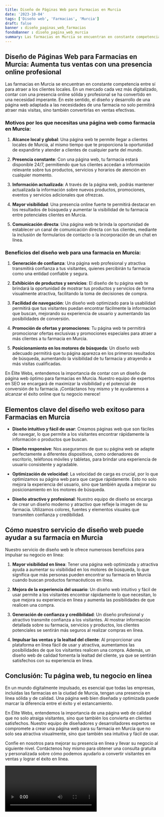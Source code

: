 ```yaml
---
title: Diseño de Páginas Web para Farmacias en Murcia
date: '2023-10-04'
tags: ['Diseño web', 'Farmacias', 'Murcia']
draft: false
banner : diseño_paginas_web_farmacias
fondoBanner : diseño_pagina_web_murcia
summary: Las farmacias en Murcia se encuentran en constante competencia entre sí para atraer a los clientes locales. En un mercado cada vez más digitalizado, contar con una presencia online sólida y profesional se ha convertido en una necesidad imperante. En este sentido, el diseño y desarrollo de una página web adaptada a las necesidades de una farmacia no solo permitirá atraer más visitas, sino también convertirlas en ventas efectivas.
---
```


## Diseño de Páginas Web para Farmacias en Murcia: Aumenta tus ventas con una presencia online profesional

Las farmacias en Murcia se encuentran en constante competencia entre sí para atraer a los clientes locales. En un mercado cada vez más digitalizado, contar con una presencia online sólida y profesional se ha convertido en una necesidad imperante. En este sentido, el diseño y desarrollo de una página web adaptada a las necesidades de una farmacia no solo permitirá atraer más visitas, sino también convertirlas en ventas efectivas.

### Motivos por los que necesitas una página web como farmacia en Murcia:

1. **Alcance local y global**: Una página web te permite llegar a clientes locales de Murcia, al mismo tiempo que te proporciona la oportunidad de expandirte y atender a clientes de cualquier parte del mundo.

2. **Presencia constante**: Con una página web, tu farmacia estará disponible 24/7, permitiendo que tus clientes accedan a información relevante sobre tus productos, servicios y horarios de atención en cualquier momento.

3. **Información actualizada**: A través de la página web, podrás mantener actualizada la información sobre nuevos productos, promociones, eventos y servicios adicionales que ofrezcas.

4. **Mayor visibilidad**: Una presencia online fuerte te permitirá destacar en los resultados de búsqueda y aumentar la visibilidad de tu farmacia entre potenciales clientes en Murcia.

5. **Comunicación directa**: Una página web te brinda la oportunidad de establecer un canal de comunicación directa con tus clientes, mediante la inclusión de formularios de contacto o la incorporación de un chat en línea.

### Beneficios del diseño web para una farmacia en Murcia:

1. **Generación de confianza**: Una página web profesional y atractiva transmitirá confianza a tus visitantes, quienes percibirán tu farmacia como una entidad confiable y segura.

2. **Exhibición de productos y servicios**: El diseño de tu página web te brindará la oportunidad de mostrar tus productos y servicios de forma visualmente atractiva, facilitando la toma de decisiones de compra.

3. **Facilidad de navegación**: Un diseño web optimizado para la usabilidad permitirá que tus visitantes puedan encontrar fácilmente la información que buscan, mejorando su experiencia de usuario y aumentando las posibilidades de conversión.

4. **Promoción de ofertas y promociones**: Tu página web te permitirá promocionar ofertas exclusivas y promociones especiales para atraer a más clientes a tu farmacia en Murcia.

5. **Posicionamiento en los motores de búsqueda**: Un diseño web adecuado permitirá que tu página aparezca en los primeros resultados de búsqueda, aumentando la visibilidad de tu farmacia y atrayendo a más visitas cualificadas.

En Élite Webs, entendemos la importancia de contar con un diseño de página web óptimo para farmacias en Murcia. Nuestro equipo de expertos en SEO se encargará de maximizar la visibilidad y el potencial de conversión de tu farmacia. ¡Contáctanos hoy mismo y te ayudaremos a alcanzar el éxito online que tu negocio merece!

<GifSeo />

<Cta />

## Elementos clave del diseño web exitoso para Farmacias en Murcia

- **Diseño intuitivo y fácil de usar**: Creamos páginas web que son fáciles de navegar, lo que permite a los visitantes encontrar rápidamente la información o productos que buscan.

- **Diseño responsive**: Nos aseguramos de que su página web se adapte perfectamente a diferentes dispositivos, como ordenadores de escritorio, teléfonos móviles y tabletas, para brindar una experiencia de usuario consistente y agradable.

- **Optimización de velocidad**: La velocidad de carga es crucial, por lo que optimizamos su página web para que cargue rápidamente. Esto no solo mejora la experiencia del usuario, sino que también ayuda a mejorar su posicionamiento en los motores de búsqueda.

- **Diseño atractivo y profesional**: Nuestro equipo de diseño se encarga de crear un diseño moderno y atractivo que refleje la imagen de su farmacia. Utilizamos colores, fuentes y elementos visuales que transmiten confianza y credibilidad.

## Cómo nuestro servicio de diseño web puede ayudar a su farmacia en Murcia

Nuestro servicio de diseño web le ofrece numerosos beneficios para impulsar su negocio en línea:

1. **Mayor visibilidad en línea**: Tener una página web optimizada y atractiva ayuda a aumentar su visibilidad en los motores de búsqueda, lo que significa que más personas pueden encontrar su farmacia en Murcia cuando buscan productos farmacéuticos en línea.

2. **Mejora de la experiencia del usuario**: Un diseño web intuitivo y fácil de usar permite a los visitantes encontrar rápidamente lo que necesitan, lo que mejora su experiencia en línea y aumenta las posibilidades de que realicen una compra.

3. **Generación de confianza y credibilidad**: Un diseño profesional y atractivo transmite confianza a los visitantes. Al mostrar información detallada sobre su farmacia, servicios y productos, los clientes potenciales se sentirán más seguros al realizar compras en línea.

4. **Impulsar las ventas y la lealtad del cliente**: Al proporcionar una plataforma en línea fácil de usar y atractiva, aumentamos las posibilidades de que los visitantes realicen una compra. Además, un diseño web de calidad fomenta la lealtad del cliente, ya que se sentirán satisfechos con su experiencia en línea.

## Conclusión: Tu página web, tu negocio en línea

En un mundo digitalmente impulsado, es esencial que todas las empresas, incluidas las farmacias en la ciudad de Murcia, tengan una presencia en línea sólida y de calidad. Una página web bien diseñada y optimizada puede marcar la diferencia entre el éxito y el estancamiento.

En Élite Webs, entendemos la importancia de una página web de calidad que no solo atraiga visitantes, sino que también los convierta en clientes satisfechos. Nuestro equipo de diseñadores y desarrolladores expertos se compromete a crear una página web para su farmacia en Murcia que no solo sea atractiva visualmente, sino que también sea intuitiva y fácil de usar.

Confíe en nosotros para mejorar su presencia en línea y llevar su negocio al siguiente nivel. Contáctenos hoy mismo para obtener una consulta gratuita y personalizada sobre cómo podemos ayudarlo a convertir visitantes en ventas y lograr el éxito en línea.

<Video />

<CtaBot job='Farmacias' city='Murcia'/>

<Gmaps query='Murcia+españa+maps' />